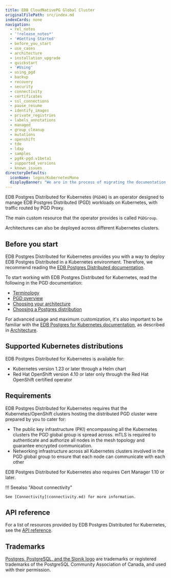 ```yaml
---
title: EDB CloudNativePG Global Cluster
originalFilePath: src/index.md
indexCards: none
navigation:
  - rel_notes
  - '!release_notes*'
  - '#Getting Started'
  - before_you_start
  - use_cases
  - architecture
  - installation_upgrade
  - quickstart
  - '#Using'
  - using_pgd
  - backup
  - recovery
  - security
  - connectivity
  - certificates
  - ssl_connections
  - pause_resume
  - identify_images
  - private_registries
  - labels_annotations
  - managed
  - group_cleanup
  - mutations
  - openshift
  - tde
  - ldap
  - samples
  - pg4k-pgd.v1beta1
  - supported_versions
  - known_issues
directoryDefaults:
  iconName: logos/KubernetesMono
  displayBanner: "We are in the process of migrating the documentation from the previous EDB Postgres Distributed for Kubernetes name to the new EDB CloudNativePG Global Cluster name. You may see references to both names in this documentation."
---
```


EDB Postgres Distributed for Kubernetes (`PGD4K`) is an
operator designed to manage EDB Postgres Distributed (PGD) workloads on
Kubernetes, with traffic routed by PGD Proxy.

The main custom resource that the operator provides is called `PGDGroup`.

Architectures can also be deployed across different Kubernetes clusters.

## Before you start

EDB Postgres Distributed for Kubernetes provides you with a way to deploy
EDB Postgres Distributed in a Kubernetes environment. Therefore, we recommend
reading the
[EDB Postgres Distributed documentation](/pgd/latest/).

To start working with EDB Postgres
Distributed for Kubernetes, read the following in the PGD documentation:

-   [Terminology](/pgd/latest/terminology/)
-   [PGD overview](/pgd/latest/overview/)
-   [Choosing your architecture](/pgd/latest/planning/architectures/)
-   [Choosing a Postgres distribution](/pgd/latest/planning/choosing_server/)

For advanced usage and maximum customization, it's also important to be familiar with the
[EDB Postgres for Kubernetes documentation](/postgres_for_kubernetes/latest/),
as described in [Architecture](architecture.md#relationship-with-edb-postgres-for-kubernetes).

## Supported Kubernetes distributions

EDB Postgres Distributed for Kubernetes is available for:

-   Kubernetes version 1.23 or later through a Helm chart
-   Red Hat OpenShift version 4.10 or later only through the Red Hat OpenShift
    certified operator

## Requirements

EDB Postgres Distributed for Kubernetes requires that the Kubernetes/OpenShift
clusters hosting the distributed PGD cluster were prepared by you to cater for:

-   The public key infrastructure (PKI) encompassing all the Kubernetes clusters
    the PGD global group is spread across. mTLS is required to authenticate
    and authorize all nodes in the mesh topology and guarantee encrypted communication.
-   Networking infrastructure across all Kubernetes clusters involved in the
    PGD global group to ensure that each node can communicate with each other

EDB Postgres Distributed for Kubernetes also requires Cert Manager 1.10 or later.

!!! Seealso "About connectivity"

    See [Connectivity](connectivity.md) for more information.

## API reference

For a list of resources provided by EDB Postgres Distributed for Kubernetes,
see the [API reference](pg4k-pgd.v1beta1.md).

## Trademarks

[Postgres, PostgreSQL, and the Slonik logo](https://www.postgresql.org/about/policies/trademarks/)
are trademarks or registered trademarks of the PostgreSQL Community Association
of Canada, and used with their permission.
